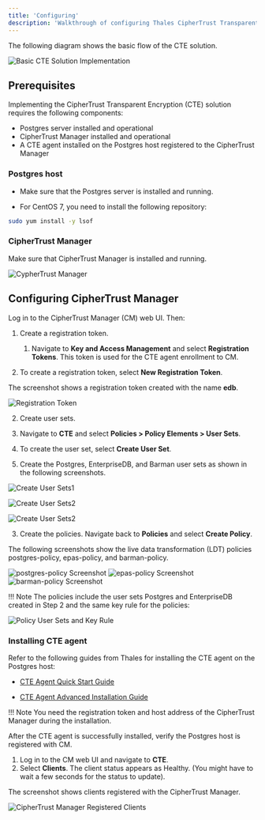 ```yaml
---
title: 'Configuring'
description: 'Walkthrough of configuring Thales CipherTrust Transparent Encryption (CTE)'
---
```



The following diagram shows the basic flow of the CTE solution.

![Basic CTE Solution Implementation](Images/ImplementingCTE.png)

## Prerequisites

Implementing the CipherTrust Transparent Encryption (CTE) solution requires the following components:

  - Postgres server installed and operational
  - CipherTrust Manager installed and operational
  - A CTE agent installed on the Postgres host registered to the CipherTrust Manager

### Postgres host

- Make sure that the Postgres server is installed and running.

- For CentOS 7, you need to install the following repository:

```bash
sudo yum install -y lsof
```

### CipherTrust Manager

Make sure that CipherTrust Manager is installed and running.

![CypherTrust Manager](Images/CipherTrustManager.png)

## Configuring CipherTrust Manager

Log in to the CipherTrust Manager (CM) web UI. Then:

1. Create a registration token.

   1. Navigate to **Key and Access Management** and select **Registration Tokens**. This token is used for the CTE agent enrollment to CM. 

  1. To create a registration token, select **New Registration Token**. 

  The screenshot shows a registration token created with the name **edb**.

![Registration Token](Images/ConfiguringCipherTrustManager.png)

2. Create user sets.

  1. Navigate to **CTE** and select **Policies > Policy Elements > User Sets**. 

  1. To create the user set, select **Create User Set**. 
    
  1. Create the Postgres, EnterpriseDB, and Barman user sets as shown in the following screenshots.


![Create User Sets1](Images/CreateUserSets1.png)

![Create User Sets2](Images/CreateUserSets2.png)

![Create User Sets2](Images/CreateUserSets3.png)

3. Create the policies. Navigate back to **Policies** and select **Create Policy**.

The following screenshots show the live data transformation (LDT) policies postgres-policy, epas-policy, and barman-policy.

![postgres-policy Screenshot](Images/CreatePolicies1.png)
![epas-policy Screenshot](Images/CreatePolicies2.png)
![barman-policy Screenshot](Images/CreatePolicies3.png)


!!! Note
    The policies include the user sets Postgres and EnterpriseDB created in Step 2 and the same key rule for the policies:

![Policy User Sets and Key Rule](Images/CreatePolicies4.png)

### Installing CTE agent

Refer to the following guides from Thales for installing the CTE agent on the Postgres host:

- [CTE Agent Quick Start Guide](https://thalesdocs.com/ctp/cte/Books/Online-Files/7.0.0/CTE_Agent_Linux_Quick_Start_Guide_v7.0.0_Doc_v1.pdf)

- [CTE Agent Advanced Installation Guide](https://thalesdocs.com/ctp/cte/Books/Online-Files/7.0.0/CTE_Agent_Linux_Adv_Config_Integration_Guide_v7.0.0_Doc_v6.pdf)

!!! Note
    You need the registration token and host address of the CipherTrust Manager during the installation.

After the CTE agent is successfully installed, verify the Postgres host is registered with CM.
1. Log in to the CM web UI and navigate to **CTE**.
2. Select **Clients**. The client status appears as Healthy. (You might have to wait a few seconds for the status to update).

The screenshot shows clients registered with the CipherTrust Manager.

![CipherTrust Manager Registered Clients](Images/InstallingCTEAgent.png)
